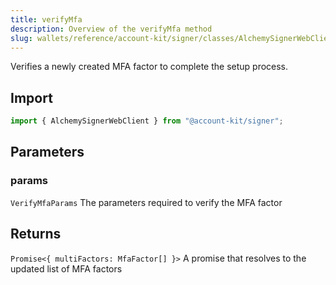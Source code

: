 ```yaml
---
title: verifyMfa
description: Overview of the verifyMfa method
slug: wallets/reference/account-kit/signer/classes/AlchemySignerWebClient/verifyMfa
---
```


Verifies a newly created MFA factor to complete the setup process.

## Import

```ts
import { AlchemySignerWebClient } from "@account-kit/signer";
```

## Parameters

### params

`VerifyMfaParams`
The parameters required to verify the MFA factor

## Returns

`Promise<{ multiFactors: MfaFactor[] }>`
A promise that resolves to the updated list of MFA factors
